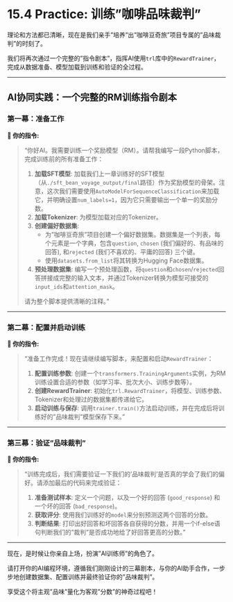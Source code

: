 # 15.4 Practice: 训练"咖啡品味裁判"

理论和方法都已清晰，现在是我们亲手"培养"出"咖啡豆奇旅"项目专属的"品味裁判"的时刻了。

我们将再次通过一个完整的"指令剧本"，指挥AI使用`trl`库中的`RewardTrainer`，完成从数据准备、模型加载到训练和验证的全过程。

---

## AI协同实践：一个完整的RM训练指令剧本

### 第一幕：准备工作

::: {.callout-note title="第一步：请求AI编写准备代码" icon="fas fa-cogs"}
**👤 你的指令:**

> "你好AI。我需要训练一个奖励模型（RM）。请帮我编写一段Python脚本，完成训练前的所有准备工作：
>
> 1.  **加载SFT模型**: 加载我们上一章训练好的SFT模型（从`./sft_bean_voyage_output/final`路径）作为奖励模型的骨架。注意，这次我们需要使用`AutoModelForSequenceClassification`来加载它，并明确设置`num_labels=1`，因为它只需要输出一个单一的奖励分数。
> 2.  **加载Tokenizer**: 为模型加载对应的Tokenizer。
> 3.  **创建偏好数据集**:
>     -   为"咖啡豆奇旅"项目创建一个偏好数据集。数据集是一个列表，每个元素是一个字典，包含`question`, `chosen` (我们偏好的、有品味的回答), 和`rejected` (我们不喜欢的、平庸的回答) 三个键。
>     -   使用`datasets.from_list`将其转换为Hugging Face数据集。
> 4.  **预处理数据集**: 编写一个预处理函数，将`question`和`chosen`/`rejected`回答拼接成完整的输入文本，并通过Tokenizer转换为模型可接受的`input_ids`和`attention_mask`。
>
> 请为整个脚本提供清晰的注释。"
:::

---

### 第二幕：配置并启动训练

::: {.callout-note title="第二步：请求AI配置并运行训练" icon="fas fa-sliders-h"}
**👤 你的指令:**

> "准备工作完成！现在请继续编写脚本，来配置和启动`RewardTrainer`：
>
> 1.  **配置训练参数**: 创建一个`transformers.TrainingArguments`实例，为RM训练设置合适的参数（如学习率、批次大小、训练步数等）。
> 2.  **创建RewardTrainer**: 初始化`trl.RewardTrainer`，将模型、训练参数、Tokenizer和处理过的数据集都传递给它。
> 3.  **启动训练与保存**: 调用`trainer.train()`方法启动训练，并在完成后将训练好的"品味裁判"模型保存下来。"
:::

---

### 第三幕：验证"品味裁判"

::: {.callout-note title="第三步：请求AI验证RM模型" icon="fas fa-check-circle"}
**👤 你的指令:**

> "训练完成后，我们需要验证一下我们的'品味裁判'是否真的学会了我们的偏好。请添加最后的代码来完成验证：
>
> 1.  **准备测试样本**: 定义一个问题，以及一个好的回答 (`good_response`) 和一个坏的回答 (`bad_response`)。
> 2.  **获取评分**: 使用我们训练好的`model`来分别预测这两个回答的分数。
> 3.  **判断结果**: 打印出好回答和坏回答各自获得的分数，并用一个if-else语句判断我们的"裁判"是否成功地给了好回答更高的分数。"
:::

---

现在，是时候让你亲自上场，扮演"AI训练师"的角色了。

请打开你的AI编程环境，遵循我们刚刚设计的三幕剧本，与你的AI助手合作，一步步地创建数据集、配置训练并最终验证你的"品味裁判"。

享受这个将主观"品味"量化为客观"分数"的神奇过程吧！ 
